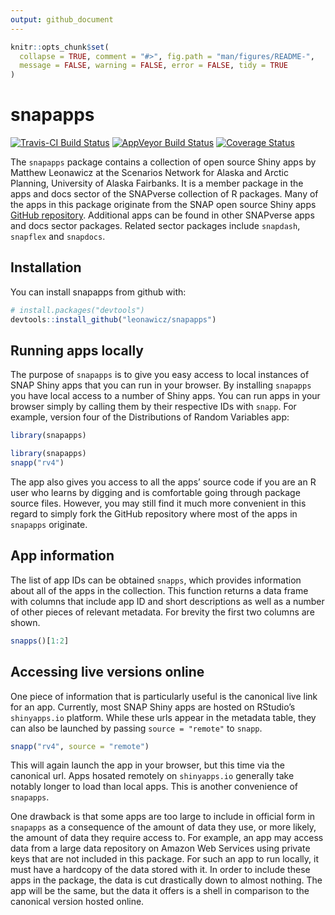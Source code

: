 ```yaml
---
output: github_document
---
```


<!-- README.md is generated from README.Rmd. Please edit that file -->

```r
knitr::opts_chunk$set(
  collapse = TRUE, comment = "#>", fig.path = "man/figures/README-",
  message = FALSE, warning = FALSE, error = FALSE, tidy = TRUE
)
```
# snapapps

[![Travis-CI Build Status](https://travis-ci.org/leonawicz/snapapps.svg?branch=master)](https://travis-ci.org/leonawicz/snapapps)
[![AppVeyor Build Status](https://ci.appveyor.com/api/projects/status/github/leonawicz/snapapps?branch=master&svg=true)](https://ci.appveyor.com/project/leonawicz/snapapps)
[![Coverage Status](https://img.shields.io/codecov/c/github/leonawicz/snapapps/master.svg)](https://codecov.io/github/leonawicz/snapapps?branch=master)

The `snapapps` package contains a collection of open source Shiny apps by Matthew Leonawicz at the Scenarios Network for Alaska and Arctic Planning, University of Alaska Fairbanks. It is a member package in the apps and docs sector of the SNAPverse collection of R packages. Many of the apps in this package originate from the SNAP open source Shiny apps [GitHub repository](https://github.com/ua-snap/shiny-apps). Additional apps can be found in other SNAPverse apps and docs sector packages. Related sector packages include `snapdash`, `snapflex` and `snapdocs`.

## Installation

You can install snapapps from github with:

```r
# install.packages("devtools")
devtools::install_github("leonawicz/snapapps")
```

## Running apps locally

The purpose of `snapapps` is to give you easy access to local instances of SNAP Shiny apps that you can run in your browser.
By installing `snapapps` you have local access to a number of Shiny apps. You can run apps in your browser simply by calling them by their respective IDs with `snapp`. For example, version four of the Distributions of Random Variables app:

```r
library(snapapps)
```

```r
library(snapapps)
snapp("rv4")
```

The app also gives you access to all the apps' source code if you are an R user who learns by digging and is comfortable going through package source files. However, you may still find it much more convenient in this regard to simply fork the GitHub repository where most of the apps in `snapapps` originate.

## App information

The list of app IDs can be obtained `snapps`, which provides information about all of the apps in the collection. This function returns a data frame with columns that include app ID and short descriptions as well as a number of other pieces of relevant metadata. For brevity the first two columns are shown.

```r
snapps()[1:2]
```

## Accessing live versions online

One piece of information that is particularly useful is the canonical live link for an app.
Currently, most SNAP Shiny apps are hosted on RStudio's `shinyapps.io` platform.
While these urls appear in the metadata table, they can also be launched by passing `source = "remote"` to `snapp`.

```r
snapp("rv4", source = "remote")
```

This will again launch the app in your browser, but this time via the canonical url.
Apps hosated remotely on `shinyapps.io` generally take notably longer to load than local apps. This is another convenience of `snapapps`.

One drawback is that some apps are too large to include in official form in `snapapps` as a consequence of the amount of data they use, or more likely, the amount of data they require access to. For example, an app may access data from a large data repository on Amazon Web Services using private keys that are not included in this package. For such an app to run locally, it must have a hardcopy of the data stored with it.
In order to include these apps in the package, the data is cut drastically down to almost nothing. The app will be the same, but the data it offers is a shell in comparison to the canonical version hosted online.
